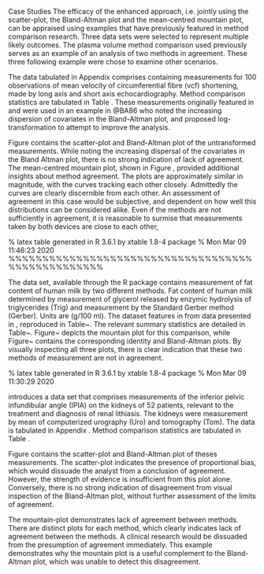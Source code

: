 
Case Studies
The efficacy of the enhanced approach, i.e. jointly using the scatter-plot, the Bland-Altman plot and the mean-centred mountain plot, can be appraised using examples that have previously featured in method comparison research. Three data sets were selected to represent multiple likely outcomes. The plasma volume method comparison used previously serves as an example of an analysis of two methods in agreement. These three following example were chose to examine other scenarios.

 \subsection{Case Study 1 - VCF Data}

The data tabulated in Appendix \ref{VCFData} comprises containing measurements for 100 observations of mean velocity of circumferential fibre (vcf) shortening, made by long axis and short axis echocardiography. Method comparison statistics are tabulated in Table \ref{VCFdata}. These measurements originally featured in \citet{d1986comparability} and were used in an example in @BA86 who noted the increasing dispersion of covariates in the Bland-Altman plot, and proposed log-transformation to attempt to improve the analysis.

Figure \ref{VCF_MCS} contains the scatter-plot and Bland-Altman plot of the untransformed measurements. While noting the increasing dispersal of the covariates in the Bland Altman plot, there is no strong indication of lack of agreement. The mean-centred mountain plot, shown in Figure \ref{VCF_Mountain}, provided additional insights about method agreement. The plots are approximately similar in magnitude, with the curves tracking each other closely. Admittedly the curves are clearly discernible from each other. An assessment of agreement in this case would be subjective, and dependent on how well this distributions can be considered alike. Even if the methods are not sufficiently in agreement, it is reasonable to surmise that measurements taken by both devices are close to each other,

% latex table generated in R 3.6.1 by xtable 1.8-4 package
% Mon Mar 09 11:46:23 2020
\begin{table}[ht]
\centering
\begin{tabular}{|r|l|l|l|}
  \hline
  & Long & Short & Differences\\ 
  \hline
 Mean & 1.22 & 1.212 & 0.009 \\ 
 Standard Deviation & 0.252 & 0.255 & 0.153 \\ 
 LoAs &   &   & ( -0.291 , 0.309 ) \\ 
  EAD &   &   & 0.109 \\ 
   \hline
\end{tabular}
\label{VCFdata}
 \caption{VCF Data: Method Comparison Summary Statistics (D'arbela et al. 1986)}
\end{table}

  \begin{centering}
 \begin{figure}[h!]
 % Requires \usepackage{graphicx}
 \includegraphics[width=140mm]{images/VCF_MCS_Mountain.png}
  \caption{Method comparison plots for VCF Data}
 \label{VCF_Mountain}
 \end{figure}
 \end{centering}
 
  \begin{centering}
 \begin{figure}[h!]
 % Requires \usepackage{graphicx}
 \includegraphics[width=140mm]{images/VCF_MCS_Combi.png}
  \caption{Method comparison plots for VCF Data}
 \label{VCF_MCS}
 \end{figure}
 \end{centering}


 %%%%%%%%%%%%%%%%%%%%%%%%%%%%%%%%%%%%%%%%%%%%%%%%%%
 \newpage
 \subsection{Case Study 2 - Milk Example}
The \texttt{milk} data set, available through the \texttt{\{MethComp\}} R package contains measurement of fat content of human milk by two different methods. Fat content of human milk determined by measurement of glycerol released by enzymic hydrolysis of triglycerides (Trig) and measurement by the Standard Gerber method (Gerber). Units are (g/100 ml).
The dataset features in \citet{BA99} from data presented in \citet{lucas1987automated}, reproduced in Table~\ref{MilkData}. The relevant summary statistics are detailed in Table~\ref{MilkSummary}. Figure~\ref{Milk_Mountain} depicts the mountain plot for this comparison, while Figure~\ref{Milk_MCS} contains the corresponding identity and Bland-Altman plots. By visually inspecting all three plots, there is clear indication that these two methods of measurement are not in agreement.

% latex table generated in R 3.6.1 by xtable 1.8-4 package
% Mon Mar 09 11:30:29 2020
\begin{table}[ht]
\centering
\begin{tabular}{|r|l|l|l|}
  \hline
 & Trig & Gerber & Differences\\ 
  \hline
Mean & 2.804 & 2.804 & 0 \\ 
 Standard Deviation & 1.265 & 1.301 & 0.087 \\ 
LoAs &   &   & ( -0.171 , 0.171 ) \\ 
 EAD &   &   & 0.066 \\ 
   \hline
\end{tabular}
\label{MilkSummary}
\end{table}



   \begin{centering}
 \begin{figure}[h!]
 % Requires \usepackage{graphicx}
 
 \includegraphics[width=150mm]{images/Milk_MCS_Mountain.png}
  \caption{Mountain plots for Milk data (Trig vs Gerber)}
 \label{Milk_Mountain}
 \end{figure}
 \end{centering}  


  \begin{centering}
 \begin{figure}[h!]
 % Requires \usepackage{graphicx}
 
 \includegraphics[width=150mm]{images/Milk_MCS_Combi.png}
  \caption{Method comparison plots for Milk data (Trig vs Gerber)}
 \label{Milk_MCS}
 \end{figure}
 \end{centering} 
 
 \subsection{Case Study 3 - Luiz et al}

\citet{luiz} introduces a data set that comprises measurements of the inferior pelvic infundibular angle (IPIA) on the kidneys of 52 patients, relevant to the treatment and
diagnosis of renal lithiasis. The kidneys were measurement by mean of computerized urography (Uro) and tomography (Tom). The data is tabulated in Appendix \ref{KidneyData}. Method comparison statistics are tabulated in Table \ref{Kidney_Statistics}. 

\begin{table}[ht]
\centering
\begin{tabular}{|r|l|l|l|}
  \hline
& Urography & Tomography & Differences \\ 
  \hline
 Mean & 77.462 & 75.788 & 1.673 \\ 
  Standard Deviation & 17.165 & 15.301 & 9.911 \\ 
  LoAs &   &   & ( -17.753 , 21.099 ) \\ 
  EAD &   &   & 8.058 \\ 
   \hline
\end{tabular}
\label{Kidney_Statistics}
 \caption{Kidney Data: Method Comparison Summary Statistics (Luiz et al. 2003)}
\end{table}

Figure \ref{Kidney_MCS} contains the scatter-plot and Bland-Altman plot of theses measurements. The scatter-plot indicates the presence of proportional bias, which would dissuade the analyst from a conclusion of agreement. However, the strength of evidence is insufficient from this plot alone. Conversely, there is no strong indication of disagreement from visual inspection of the Bland-Altman plot, without further assessment of the limits of agreement.

The mountain-plot demonstrates lack of agreement between methods. There are distinct plots for each method, which clearly indicates lack of agreement between the methods. A clinical research would be dissuaded from the presumption of agreement immediately. This example demonstrates why the mountain plot is a useful complement to the Bland-Altman plot, which was unable to detect this disagreement.

  \begin{centering}
 \begin{figure}[h!]
 % Requires \usepackage{graphicx}
  \includegraphics[width=150mm]{images/Luiz_MCS_Combi.png}
  \caption{Method comparison plots for Kidney Data (Luiz et al)}
 \label{Kidney_MCS}
 \end{figure}
 \end{centering}
\newpage
  \begin{centering}
 \begin{figure}[h!]
 % Requires \usepackage{graphicx}
  \includegraphics[width=150mm]{images/Luiz_MCS_Mountain.png}
  \caption{Mountain plots for Kidney Data (Luiz et al)}
 \label{Kidney_MCS_Mountain}
 \end{figure}
 \end{centering}